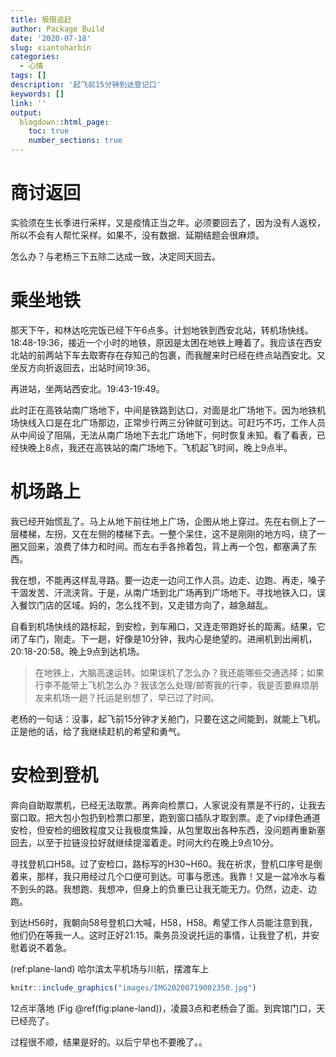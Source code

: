 ```yaml
---
title: 极限追赶
author: Package Build
date: '2020-07-18'
slug: xiantoharbin
categories:
  - 心情
tags: []
description: '起飞前15分钟到达登记口'
keywords: []
link: ''
output:
  blogdown::html_page:
    toc: true
    number_sections: true
---
```


# 商讨返回

实验须在生长季进行采样，又是疫情正当之年。必须要回去了，因为没有人返校，所以不会有人帮忙采样。如果不，没有数据、延期结题会很麻烦。

怎么办？与老杨三下五除二达成一致，决定同天回去。


# 乘坐地铁

那天下午，和林达吃完饭已经下午6点多。计划地铁到西安北站，转机场快线。18:48-19:36，接近一个小时的地铁，原因是太困在地铁上睡着了。我应该在西安北站的前两站下车去取寄存在存知己的包裹，而我醒来时已经在终点站西安北。又坐反方向折返回去，出站时间19:36。

再进站，坐两站西安北。19:43-19:49。

此时正在高铁站南广场地下，中间是铁路到达口，对面是北广场地下。因为地铁机场快线入口是在北广场那边，正常步行两三分钟就可到达。可赶巧不巧，工作人员从中间设了阻隔，无法从南广场地下去北广场地下，何时恢复未知。看了看表，已经快晚上8点，我还在高铁站的南广场地下。飞机起飞时间，晚上9点半。

# 机场路上

我已经开始慌乱了。马上从地下前往地上广场，企图从地上穿过。先在右侧上了一层楼梯，左拐，又在左侧的楼梯下去。一整个呆住，这不是刚刚的地方吗，绕了一圈又回来，浪费了体力和时间。而左右手各拎着包，背上再一个包，都塞满了东西。


我在想，不能再这样乱寻路。要一边走一边问工作人员。边走、边跑、再走，嗓子干涸发苦、汗流浃背。于是，从南广场到北广场再到广场地下。寻找地铁入口，误入餐饮门店的区域。妈的，怎么找不到，又走错方向了，越急越乱。

自看到机场快线的路标起，到安检，到车厢口，又连走带跑好长的距离。结果，它闭了车门，刚走。下一趟，好像是10分钟，我内心是绝望的。进闸机到出闸机，20:18-20:58。晚上9点到达机场。

> 在地铁上，大脑高速运转。如果误机了怎么办？我还能哪些交通选择；如果行李不能带上飞机怎么办？我该怎么处理/邮寄我的行李，我是否要麻烦朋友来机场一趟？托运是别想了，早已过了时间。

老杨的一句话：没事，起飞前15分钟才关舱门，只要在这之间能到，就能上飞机。正是他的话，给了我继续赶机的希望和勇气。

# 安检到登机

奔向自助取票机，已经无法取票。再奔向检票口，人家说没有票是不行的，让我去窗口取。把大包小包扔到检票口那里，跑到窗口插队才取到票。走了vip绿色通道安检，但安检的细致程度又让我极度焦躁，从包里取出各种东西，没问题再重新塞回去，以至于拉链没拉好就继续提溜着走。时间大约在晚上9点10分。

寻找登机口H58。过了安检口，路标写的H30~H60。我在祈求，登机口序号是倒着来，那样，我只用经过几个口便可到达。可事与愿违。我靠！又是一盆冷水与看不到头的路。我想跑、我想冲，但身上的负重已让我无能无力。仍然，边走、边跑。

到达H56时，我朝向58号登机口大喊，H58，H58。希望工作人员能注意到我，他们仍在等我一人。这时正好21:15。乘务员没说托运的事情，让我登了机，并安慰着说不着急。

(ref:plane-land) 哈尔滨太平机场与川航，摆渡车上

```r
knitr::include_graphics("images/IMG20200719002350.jpg")
```


12点半落地 (Fig \@ref(fig:plane-land))，凌晨3点和老杨会了面。到宾馆门口，天已经亮了。


过程很不顺，结果是好的。以后宁早也不要晚了。。






